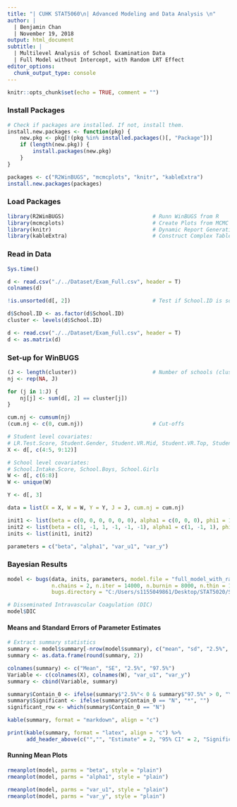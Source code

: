 ```yaml
---
title: "| CUHK STAT5060\n| Advanced Modeling and Data Analysis \n"
author: |
  | Benjamin Chan
  | November 19, 2018
output: html_document
subtitle: |
  | Multilevel Analysis of School Examination Data
  | Full Model without Intercept, with Random LRT Effect
editor_options:
  chunk_output_type: console
---
```


```r
knitr::opts_chunk$set(echo = TRUE, comment = "")
```

### Install Packages
```r
# Check if packages are installed. If not, install them.
install.new.packages <- function(pkg) {
    new.pkg <- pkg[!(pkg %in% installed.packages()[, "Package"])]
    if (length(new.pkg)) {
        install.packages(new.pkg)
    }
}

packages <- c("R2WinBUGS", "mcmcplots", "knitr", "kableExtra")
install.new.packages(packages)
```

### Load Packages
```r
library(R2WinBUGS)                            # Runn WinBUGS from R
library(mcmcplots)                            # Create Plots from MCMC Output
library(knitr)                                # Dynamic Report Generation
library(kableExtra)                           # Construct Complex Table and Pipe Syntax
```

### Read in Data
```r
Sys.time()

d <- read.csv("./../Dataset/Exam_Full.csv", header = T)
colnames(d)

!is.unsorted(d[, 2])                          # Test if School.ID is sorted in increasing order

d$School.ID <- as.factor(d$School.ID)
cluster <- levels(d$School.ID)

d <- read.csv("./../Dataset/Exam_Full.csv", header = T)
d <- as.matrix(d)
```

### Set-up for WinBUGS
```r
(J <- length(cluster))                        # Number of schools (clusters)
nj <- rep(NA, J)

for (j in 1:J) {
    nj[j] <- sum(d[, 2] == cluster[j])
}

cum.nj <- cumsum(nj)
(cum.nj <- c(0, cum.nj))                      # Cut-offs

# Student level covariates:
# LR.Test.Score, Student.Gender, Student.VR.Mid, Student.VR.Top, Student.Band.Mid, Student.Band.Top
X <- d[, c(4:5, 9:12)]

# School level covariates:
# School.Intake.Score, School.Boys, School.Girls
W <- d[, c(6:8)]
W <- unique(W)

Y <- d[, 3]

data = list(X = X, W = W, Y = Y, J = J, cum.nj = cum.nj)

init1 <- list(beta = c(0, 0, 0, 0, 0, 0), alpha1 = c(0, 0, 0), phi1 = 1, psi = 1)
init2 <- list(beta = c(1, -1, 1, -1, -1, -1), alpha1 = c(1, -1, 1), phi1 = 0.5, psi = 0.5)
inits <- list(init1, init2)

parameters = c("beta", "alpha1", "var_u1", "var_y")
```

### Bayesian Results
```r
model <- bugs(data, inits, parameters, model.file = "full_model_with_random_LRT_effect.txt", 
              n.chains = 2, n.iter = 14000, n.burnin = 8000, n.thin = 1, DIC = TRUE,
              bugs.directory = "C:/Users/s1155049861/Desktop/STAT5020/Source/WinBUGS14/")

# Disseminated Intravascular Coagulation (DIC)
model$DIC
```

#### Means and Standard Errors of Parameter Estimates
```r
# Extract summary statistics
summary <- model$summary[-nrow(model$summary), c("mean", "sd", "2.5%", "97.5%")]
summary <- as.data.frame(round(summary, 2))

colnames(summary) <- c("Mean", "SE", "2.5%", "97.5%")
Variable <- c(colnames(X), colnames(W), "var_u1", "var_y")
summary <- cbind(Variable, summary)

summary$Contain_0 <- ifelse(summary$"2.5%"< 0 & summary$"97.5%" > 0, "Y", "N")
summary$Significant <- ifelse(summary$Contain_0 == "N", "*", "")
significant_row <- which(summary$Contain_0 == "N")

kable(summary, format = "markdown", align = "c")

print(kable(summary, format = "latex", align = "c") %>%
      add_header_above(c("","", "Estimate" = 2, "95% CI" = 2, "Significance" = 2)))
```

#### Running Mean Plots
```r
rmeanplot(model, parms = "beta", style = "plain")
rmeanplot(model, parms = "alpha1", style = "plain")

rmeanplot(model, parms = "var_u1", style = "plain")
rmeanplot(model, parms = "var_y", style = "plain")
```